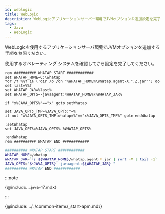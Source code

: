 ```yaml
---
id: weblogic
title: WebLogic
description: WebLogicアプリケーションサーバー環境でJVMオプションの追加設定を完了してください。
tags:
  - Java
  - WebLogic
---
```



WebLogicを使用するアプリケーションサーバ環境でJVMオプションを追加する手順を参照ください。 

使用するオペレーティング システムを確認してから設定を完了してください。

<Tabs>
<TabItem value="windows" label="Windows" default>

```batch title="{WebLogic_Path}/user_projects/domains/{User_Domain}/bin/startWebLogic.bat"
rem ########## WHATAP START ############
set WHATAP_HOME=C:\whatap
for /f %%f in ('dir /b /on "%WHATAP_HOME%\whatap.agent-X.Y.Z.jar"') do set last=%%f
set WHATAP_JAR=%last%
set WHATAP_OPTS=-javaagent:%WHATAP_HOME%\%WHATAP_JAR%

if "x%JAVA_OPTS%"=="x" goto setWhatap

set JAVA_OPTS_TMP=%JAVA_OPTS:"=%
if not "x%JAVA_OPTS_TMP:whatap=%"=="x%JAVA_OPTS_TMP%" goto endWhatap

:setWhatap
set JAVA_OPTS=%JAVA_OPTS% %WHATAP_OPTS%

:endWhatap
rem ########## WHATAP END ############
```

</TabItem>
<TabItem value="mac" label="MAC">

```bash title="{WebLogic_Path}/user_projects/domains/{User_Domain}/bin/startWebLogic.sh"
########## WHATAP START ############
WHATAP_HOME=/whatap
WHATAP_JAR=`ls ${WHATAP_HOME}/whatap.agent-*.jar | sort -V | tail -1`
JAVA_OPTS="${JAVA_OPTS} -javaagent:${WHATAP_JAR} "
########## WHATAP END ############
```

</TabItem>
</Tabs>

:::note

{@include: _java-17.mdx}  

:::

{@include: ../../common-items/_start-apm.mdx} 
